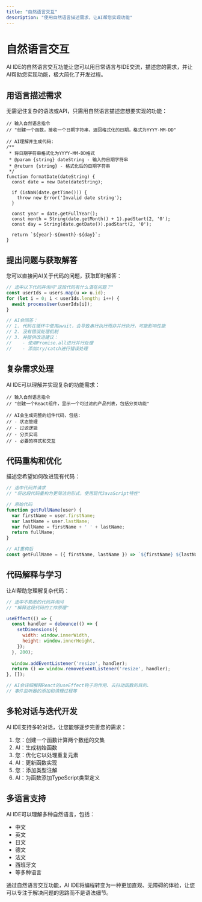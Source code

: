 ```yaml
---
title: "自然语言交互"
description: "使用自然语言描述需求，让AI帮您实现功能"
---
```


# 自然语言交互

AI IDE的自然语言交互功能让您可以用日常语言与IDE交流，描述您的需求，并让AI帮助您实现功能，极大简化了开发过程。

## 用语言描述需求

无需记住复杂的语法或API，只需用自然语言描述您想要实现的功能：

```
// 输入自然语言指令
// "创建一个函数，接收一个日期字符串，返回格式化的日期，格式为YYYY-MM-DD"

// AI理解并生成代码:
/**
 * 将日期字符串格式化为YYYY-MM-DD格式
 * @param {string} dateString - 输入的日期字符串
 * @return {string} - 格式化后的日期字符串
 */
function formatDate(dateString) {
  const date = new Date(dateString);
  
  if (isNaN(date.getTime())) {
    throw new Error('Invalid date string');
  }
  
  const year = date.getFullYear();
  const month = String(date.getMonth() + 1).padStart(2, '0');
  const day = String(date.getDate()).padStart(2, '0');
  
  return `${year}-${month}-${day}`;
}
```

## 提出问题与获取解答

您可以直接问AI关于代码的问题，获取即时解答：

```javascript
// 选中以下代码并询问"这段代码有什么潜在问题？"
const userIds = users.map(u => u.id);
for (let i = 0; i < userIds.length; i++) {
  await processUser(userIds[i]);
}

// AI会回答：
// 1. 代码在循环中使用await，会导致串行执行而非并行执行，可能影响性能
// 2. 没有错误处理机制
// 3. 并提供改进建议：
//    - 使用Promise.all进行并行处理
//    - 添加try/catch进行错误处理
```

## 复杂需求处理

AI IDE可以理解并实现复杂的功能需求：

```
// 输入自然语言指令
// "创建一个React组件，显示一个可过滤的产品列表，包括分页功能"

// AI会生成完整的组件代码，包括:
// - 状态管理
// - 过滤逻辑
// - 分页实现
// - 必要的样式和交互
```

## 代码重构和优化

描述您希望如何改进现有代码：

```javascript
// 选中代码并请求
// "将这段代码重构为更简洁的形式，使用现代JavaScript特性"

// 原始代码
function getFullName(user) {
  var firstName = user.firstName;
  var lastName = user.lastName;
  var fullName = firstName + ' ' + lastName;
  return fullName;
}

// AI重构后
const getFullName = ({ firstName, lastName }) => `${firstName} ${lastName}`;
```

## 代码解释与学习

让AI帮助您理解复杂代码：

```javascript
// 选中不熟悉的代码并询问
// "解释这段代码的工作原理"

useEffect(() => {
  const handler = debounce(() => {
    setDimensions({
      width: window.innerWidth,
      height: window.innerHeight,
    });
  }, 200);
  
  window.addEventListener('resize', handler);
  return () => window.removeEventListener('resize', handler);
}, []);

// AI会详细解释React的useEffect钩子的作用、去抖动函数的目的、
// 事件监听器的添加和清理过程等
```

## 多轮对话与迭代开发

AI IDE支持多轮对话，让您能够逐步完善您的需求：

1. 您：创建一个函数计算两个数组的交集
2. AI：生成初始函数
3. 您：优化它以处理重复元素
4. AI：更新函数实现
5. 您：添加类型注解
6. AI：为函数添加TypeScript类型定义

## 多语言支持

AI IDE可以理解多种自然语言，包括：
- 中文
- 英文
- 日文
- 德文
- 法文
- 西班牙文
- 等多种语言

通过自然语言交互功能，AI IDE将编程转变为一种更加直观、无障碍的体验，让您可以专注于解决问题的思路而不是语法细节。 